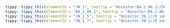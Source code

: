 



```r
tippy::tippy_this(elementId = "JN_1", tooltip = "Ancestor:BA.2.86.1//503 samples in last 120 days.//Alias of B.1.1.529.2.86.1.1, S:L455S, ORF1a:R3821K, ORF7b:F19L, Europe")
tippy::tippy_this(elementId = "BA_2_86_1", tooltip = "Ancestor:BA.2.86//136 samples in last 120 days.//Alias of B.1.1.529.2.86.1, ORF1a:K1973R, mostly with C12815T, mainly Europe, from #2236")
tippy::tippy_this(elementId = "JN_1_5", tooltip = "Ancestor:JN.1//0 samples in last 120 days.//Alias of B.1.1.529.2.86.1.1.5, ORF1b:V1271T, Singapore/Malaysia/Indonesia, from #2419")
tippy::tippy_this(elementId = "JN_1_7", tooltip = "Ancestor:JN.1//0 samples in last 120 days.//Alias of B.1.1.529.2.86.1.1.7, S:T572I, S:E1150D, USA/France")
```
